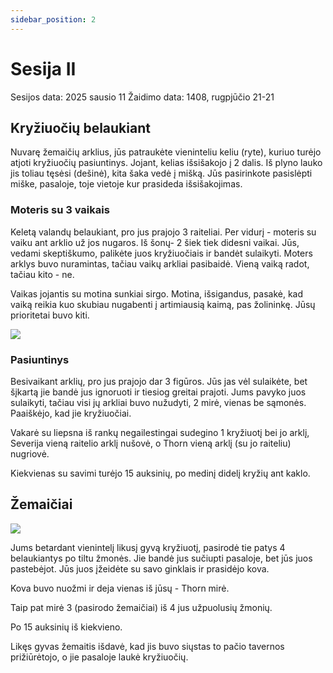 ```yaml
---
sidebar_position: 2
---
```



# Sesija II


Sesijos data: 2025 sausio 11
Žaidimo data: 1408, rugpjūčio 21-21

## Kryžiuočių belaukiant

Nuvarę žemaičių arklius, jūs patraukėte vieninteliu keliu (ryte), kuriuo turėjo atjoti kryžiuočių pasiuntinys.
Jojant, kelias išsišakojo į 2 dalis. Iš plyno lauko jis toliau tęsėsi (dešinė), kita šaka vedė į mišką.
Jūs pasirinkote pasislėpti miške, pasaloje, toje vietoje kur prasideda išsišakojimas.

### Moteris su 3 vaikais

Keletą valandų belaukiant, pro jus prajojo 3 raiteliai. Per vidurį - moteris su vaiku ant arklio už jos nugaros. Iš šonų-  2 šiek tiek didesni vaikai. Jūs, vedami skeptiškumo, palikėte juos kryžiuočiais ir bandėt sulaikyti. Moters arklys buvo nuramintas, tačiau vaikų arkliai pasibaidė. Vieną vaiką radot, tačiau kito - ne.

Vaikas jojantis su motina sunkiai sirgo. Motina, išsigandus, pasakė, kad vaiką reikia kuo skubiau nugabenti į artimiausią kaimą, pas žolininkę. Jūsų prioritetai buvo kiti.

![](\img\sessions\MotinaSuVaikais.jpg)

### Pasiuntinys

Besivaikant arklių, pro jus prajojo dar 3 figūros. Jūs jas vėl sulaikėte, bet šįkartą jie bandė jus ignoruoti ir tiesiog greitai prajoti.
Jums pavyko juos sulaikyti, tačiau visi jų arkliai buvo nužudyti, 2 mirė, vienas be sąmonės. Paaiškėjo, kad jie kryžiuočiai.

Vakarė su liepsna iš rankų negailestingai sudegino 1 kryžiuotį bei jo arklį, Severija vieną raitelio arklį nušovė, o Thorn vieną arklį (su jo raiteliu) nugriovė.
<VideoPlayer url='https://streamable.com/mfe89o' />

Kiekvienas su savimi turėjo 15 auksinių, po medinį didelį kryžių ant kaklo.

## Žemaičiai

![](\img\sessions\PireMiškoPasala.jpg)

Jums betardant vienintelį likusį gyvą kryžiuotį, pasirodė tie patys 4 belaukiantys po tiltu žmonės. Jie bandė jus sučiupti pasaloje, bet jūs juos pastebėjot.
Jūs juos įžeidėte su savo ginklais ir prasidėjo kova.

Kova buvo nuožmi ir deja vienas iš jūsų - Thorn mirė.

<VideoPlayer url='https://streamable.com/2lyflq' />

Taip pat mirė 3 (pasirodo žemaičiai) iš 4 jus užpuolusių žmonių.

Po 15 auksinių iš kiekvieno.

Likęs gyvas žemaitis išdavė, kad jis buvo siųstas to pačio tavernos prižiūrėtojo, o jie pasaloje laukė kryžiuočių.